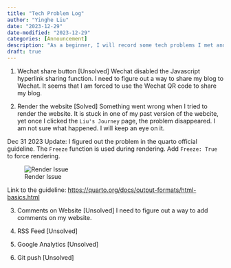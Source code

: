 ```yaml
---
title: "Tech Problem Log"
author: "Yinghe Liu"
date: "2023-12-29"
date-modified: "2023-12-29"
categories: [Announcement]
description: "As a beginner, I will record some tech problems I met and how I solved them."
draft: true
---
```

1. Wechat share button [Unsolved]
Wechat disabled the Javascript hyperlink sharing function. I need to figure out a way to share my blog to Wechat. It seems that I am forced to use the Wechat QR code to share my blog.

2. Render the website [Solved]
Something went wrong when I tried to render the website. It is stuck in one of my past version of the webcite, yet once I clicked the `Liu's Journey` page, the problem disappeared. I am not sure what happened. I will keep an eye on it.

Dec 31 2023 Update: I figured out the problem in the quarto official guideline. The `Freeze` function is used during rendering. Add `Freeze: True` to force rendering. 

![Render Issue](Render Issue.png)

Link to the guideline: <a href="https://quarto.org/docs/output-formats/html-basics.html">https://quarto.org/docs/output-formats/html-basics.html</a>

3. Comments on Website [Unsolved]
I need to figure out a way to add comments on my website. 

4. RSS Feed [Unsolved]

5. Google Analytics [Unsolved]

6. Git push [Unsolved]
